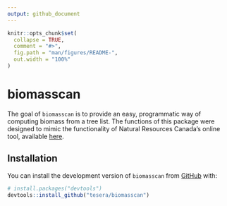```yaml
---
output: github_document
---
```


<!-- README.md is generated from README.Rmd. Please edit this file -->

```r
knitr::opts_chunk$set(
  collapse = TRUE,
  comment = "#>",
  fig.path = "man/figures/README-",
  out.width = "100%"
)
```

# biomasscan

<!-- badges: start -->
<!-- badges: end -->

The goal of `biomasscan` is to provide an easy, programmatic way of computing biomass from a tree list. The functions of this package were designed to mimic the functionality of Natural Resources Canada's online tool, available [here](https://apps-scf-cfs.rncan.gc.ca/calc/en/biomass-calculator). 

## Installation

You can install the development version of `biomasscan` from [GitHub](https://github.com/) with:

``` r
# install.packages("devtools")
devtools::install_github("tesera/biomasscan")
```

<!---
## Example

This is a basic example which shows you how to solve a common problem:

```r
library(biomasscan)
## basic example code
```

What is special about using `README.Rmd` instead of just `README.md`? You can include R chunks like so:

```r
summary(cars)
```

You'll still need to render `README.Rmd` regularly, to keep `README.md` up-to-date. `devtools::build_readme()` is handy for this.

You can also embed plots, for example:

```r
plot(pressure)
```

In that case, don't forget to commit and push the resulting figure files, so they display on GitHub and CRAN.
--->
